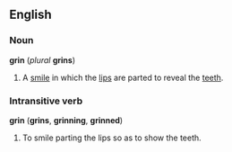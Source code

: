 ==English==
===Noun===
'''grin''' (''plural'' '''grins''')

#A [[smile]] in which the [[lip]]s are parted to reveal the [[teeth]].

===Intransitive verb===
'''grin''' ('''grins''', '''grinning''', '''grinned''')

#To smile parting the lips so as to show the teeth.